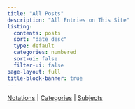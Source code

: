 ```yaml
---
title: "All Posts"
description: "All Entries on This Site"
listing:
  contents: posts
  sort: "date desc"
  type: default
  categories: numbered
  sort-ui: false
  filter-ui: false
page-layout: full
title-block-banner: true
---
```


[Notations](/posts/Surveys/Notations.qmd)  |  [Categories](/static/categories.qmd)  |  [Subjects](/static/subjects.qmd)